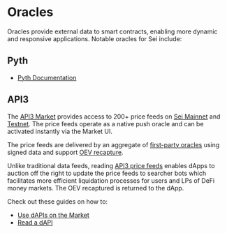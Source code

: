 # Oracles

Oracles provide external data to smart contracts, enabling more dynamic and responsive applications. Notable oracles for Sei include:

## **Pyth**

- [Pyth Documentation](https://docs.pyth.network/home)

## **API3**

The [API3 Market](https://market.api3.org/) provides access to 200+ price feeds on [Sei Mainnet](https://market.api3.org/sei) and [Testnet](https://market.api3.org/sei-testnet). The price feeds operate as a native push oracle and can be activated instantly via the Market UI.

The price feeds are delivered by an aggregate of [first-party oracles](https://docs.api3.org/explore/airnode/why-first-party-oracles.html) using signed data and support [OEV recapture](https://docs.api3.org/explore/introduction/oracle-extractable-value.html).

Unlike traditional data feeds, reading [API3 price feeds](https://docs.api3.org/guides/dapis/) enables dApps to auction off the right to update the price feeds to searcher bots which facilitates more efficient liquidation processes for users and LPs of DeFi money markets. The OEV recaptured is returned to the dApp.

Check out these guides on how to:

- [Use dAPIs on the Market](https://docs.api3.org/guides/dapis/subscribing-to-dapis/)
- [Read a dAPI](https://docs.api3.org/guides/dapis/read-a-dapi/)
